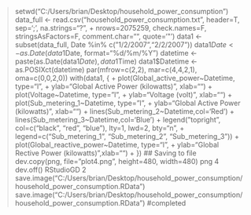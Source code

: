 > setwd("C:/Users/brian/Desktop/household_power_consumption")
> data_full <- read.csv("household_power_consumption.txt", header=T, sep=';', na.strings="?", 
+                       nrows=2075259, check.names=F, stringsAsFactors=F, comment.char="", quote='\"')
> data1 <- subset(data_full, Date %in% c("1/2/2007","2/2/2007"))
> data1$Date <- as.Date(data1$Date, format="%d/%m/%Y")
> datetime <- paste(as.Date(data1$Date), data1$Time)
> data1$Datetime <- as.POSIXct(datetime)
> par(mfrow=c(2,2), mar=c(4,4,2,1), oma=c(0,0,2,0))
> with(data1, {
+     plot(Global_active_power~Datetime, type="l", 
+          ylab="Global Active Power (kilowatts)", xlab="")
+     plot(Voltage~Datetime, type="l", 
+          ylab="Voltage (volt)", xlab="")
+     plot(Sub_metering_1~Datetime, type="l", 
+          ylab="Global Active Power (kilowatts)", xlab="")
+     lines(Sub_metering_2~Datetime,col='Red')
+     lines(Sub_metering_3~Datetime,col='Blue')
+     legend("topright", col=c("black", "red", "blue"), lty=1, lwd=2, bty="n",
+            legend=c("Sub_metering_1", "Sub_metering_2", "Sub_metering_3"))
+     plot(Global_reactive_power~Datetime, type="l", 
+          ylab="Global Rective Power (kilowatts)",xlab="")
+ })
> ## Saving to file
> dev.copy(png, file="plot4.png", height=480, width=480)
png 
  4 
> dev.off()
RStudioGD 
        2 
> save.image("C:/Users/brian/Desktop/household_power_consumption/household_power_consumption.RData")
> save.image("C:/Users/brian/Desktop/household_power_consumption/household_power_consumption.RData")
> #completed